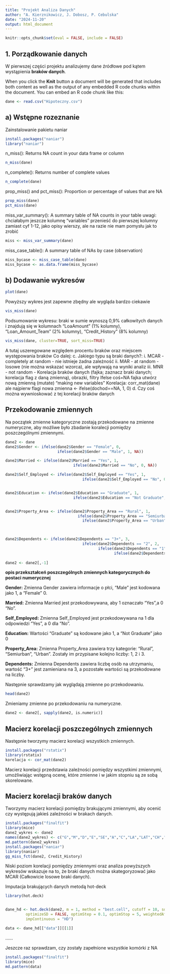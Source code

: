```yaml
---
title: "Projekt Analiza Danych"
author: "A. Kierznikowicz, J. Dobosz, P. Cebulska"
date: "2024-11-20"
output: html_document
---
```


```r
knitr::opts_chunk$set(eval = FALSE, include = FALSE)
```

## 1. Porządkowanie danych

W pierwszej części projektu analizujemy dane źródłowe pod kątem wystąpienia **braków danych**.

When you click the **Knit** button a document will be generated that includes both content as well as the output of any embedded R code chunks within the document. You can embed an R code chunk like this:

```r
dane <- read.csv("Hipoteczny.csv")
```

## a) Wstępne rozeznanie

Zainstalowanie pakietu naniar

```r
install.packages("naniar")
library("naniar")
```

n_miss(): Returns NA count in your data frame or column

```r
n_miss(dane)
```

n_complete(): Returns number of complete values

```r
n_complete(dane)
```

prop_miss() and pct_miss(): Proportion or percentage of values that are NA

```r
prop_miss(dane)
pct_miss(dane)
```

miss_var_summary(): A summary table of NA counts in your table uwagi: chciałabym jeszcze kolumnę "variables" przenieść do pierwszej kolumny zamiast cyf 1-12, jako opisy wierszy, ale na razie nie mam pomysłu jak to zrobić

```r
miss <- miss_var_summary(dane)
```

miss_case_table(): A summary table of NAs by case (observation)

```r
miss_bycase <- miss_case_table(dane)
miss_bycase <- as.data.frame(miss_bycase)
```

## b) Dodawanie wykresów

```r
plot(dane)
```

Powyższy wykres jest zapewne zbędny ale wygląda bardzo ciekawie

```r
vis_miss(dane)
```

Podsumowanie wykresu: braki w sumie wynoszą 0,9% całkowitych danych i znajdują się w kolumnach "LoaAmount" (1% kolumny), "Loan_Amount_Team" (2% kolumny), "Credit_History" (8% kolumny)

```r
vis_miss(dane, cluster=TRUE, sort_miss=TRUE)
```

A tutaj uszeregowane względem procentu braków oraz miejscem występowania braków Co dalej: c. Jakiego typu są braki danych?: i. MCAR - completely at random - nie istnieje żadna zależność ii. MAR - at random - losowe (nie można wskazać wzorca), ale wpływają na wyniki analiz iii. MNR - not random - Korelacja braków danych (fajka; zaznacz braki danych; korelacja flag z daną zmienną), obrazki, filtry Ifelse coś=NA fajka utwórz nową zmienną (mutate) "making new variables" Korelacja: corr_mat(dane) ale najpierw flagi nowa zmienna \<- ifelse(dochod==NA, 1, 0) d. Czy coś można wywnioskować z tej korelacji braków danych

## Przekodowanie zmiennych

Na początek zmienne kategoryczne zostają przekodowane na zmienne numeryczne, aby możliwe było zbadanie koralecji pomiędzy poszczególnymi zmiennymi.

```r
dane2 <- dane
dane2$Gender <- ifelse(dane2$Gender == "Female", 0,
                       ifelse(dane2$Gender == "Male", 1, NA))

dane2$Married <- ifelse(dane2$Married == "Yes", 1, 
                              ifelse(dane2$Married == "No", 0, NA))

dane2$Self_Employed <- ifelse(dane2$Self_Employed == "Yes", 1, 
                                  ifelse(dane2$Self_Employed == "No", 0, NA))


dane2$Education <- ifelse(dane2$Education == "Graduate", 1, 
                              ifelse(dane2$Education == "Not Graduate", 0, NA))


dane2$Property_Area <- ifelse(dane2$Property_Area == "Rural", 1, 
                                ifelse(dane2$Property_Area == "Semiurban", 2, 
                                  ifelse(dane2$Property_Area == "Urban", 3, NA)))
                            


dane2$Dependents <- ifelse(dane2$Dependents == "3+", 3, 
                                  ifelse(dane2$Dependents == "2", 2, 
                                         ifelse(dane2$Dependents == "1", 1,
                                                ifelse(dane2$Dependents == "0", 0, NA))))
                           
dane2 <- dane2[,-1]
```

**opis przekształceń poszczególnych zmiennych kategorycznych do postaci numerycznej**

**Gender:** Zmienna Gender zawiera informacje o płci, "Male" jest kodowana jako 1, a "Female" 0.

**Married:** Zmienna Married jest przekodowywana, aby 1 oznaczało "Yes",a 0 "No".

**Self_Employed:** Zmienna Self_Employed jest przekodowywana na 1 dla odpowiedzi "Yes", a 0 dla "No".

**Education:** Wartości "Graduate" są kodowane jako 1, a "Not Graduate" jako 0

**Property_Area:** Zmienna Property_Area zawiera trzy kategorie: "Rural", "Semiurban", "Urban". Zostały im przypisane kolejno liczby: 1, 2 i 3.

**Dependents:** Zmienna Dependents zawiera liczbę osób na utrzymaniu, wartość "3+" jest zamieniana na 3, a pozostałe wartości są przekodowane na liczby.

Następnie sprawdzamy jak wyglądają zmienne po przekodowaniu.

```r
head(dane2)
```

Zmieniamy zmienne po przekodowaniu na numeryczne.

```r
dane2 <- dane2[, sapply(dane2, is.numeric)]
```

## Macierz korelacji poszczególnych zmiennych

Następnie tworzymy macierz korelacji wszystkich zmiennych.

```r
install.packages("rstatix")
library(rstatix)
korelacja <- cor_mat(dane2)
```

Macierz korelacji przedstawia zależności pomiędzy wszystkimi zmiennymi, umożliwiając wstępną ocenę, które zmienne i w jakim stopniu są ze sobą skorelowane.

## Macierz korelacji braków danych

Tworzymy macierz korelacji pomiędzy brakującymi zmiennymi, aby ocenić czy występują jakieś zależności w brakach danych.

```r
install.packages("finalfit")
library(mice)
dane2_wykres <- dane2 
names(dane2_wykres) <- c("G","M","D","E","SE","A","C","LA","LAT","CH","PA")
md.pattern(dane2_wykres)
install.packages("naniar")
library(naniar)
gg_miss_fct(dane2, Credit_History)
```
Niski poziom korelacji pomiędzy zmiennymi oraz analiza powyższych wykresów wskazuje na to, że braki danych można skategoryzować jako MCAR (Całkowicie losowe braki danych).



Imputacja brakujących danych metodą hot-deck
```r
library(hot.deck)


dane_hd <- hot.deck(dane2, m = 1, method = "best.cell", cutoff = 10, sdCutoff = 1,
         optimizeSD = FALSE, optimStep = 0.1, optimStop = 5, weightedAffinity = FALSE,
         impContinuous = "HD")

data <- dane_hd[["data"]][[1]]
```

......

Jeszcze raz sprawdzam, czy zostały zapełnione wszystkie komórki z NA
```r
install.packages("finalfit")
library(mice)
md.pattern(data)
```

